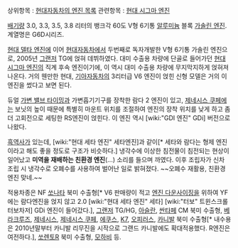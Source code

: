 상위항목 : [[현대자동차의 엔진 목록]]
관련항목 : [[현대 시그마 엔진]]

[[배기량]] 3.0, 3.3, 3.5, 3.8 리터의 뱅크각 60도 V형 6기통 [[알루미늄]] 블록 [[가솔린 엔진]]. 계열명은 G6D시리즈.

[[현대 델타 엔진]]에 이어 [[현대자동차]]에서 두번째로 독자개발한 V형 6기통 가솔린 엔진으로, 2005년 [[그랜저]] TG에 얹혀 데뷔하였다. 대미 수출용 차량에 단골로 들어가던 [[현대 시그마 엔진]]의 직계 후속 엔진이기에, 이 역시 대미 수출용 차량에 무지막지하게 얹혀져 나온다. 거의 웬만한 현대, [[기아자동차]]의 3리터급 V6 엔진이 얹힌 신형 모델은 거의 이 엔진을 썼다고 보면 된다.

듀얼 [[가변 밸브 타이밍]]과 가변흡기기구를 장착한 람다 2 엔진이 있고, [[제네시스 쿠페]]에는 보닛의 높이 때문에 특별히 마운트 위치를 조절하여 엔진의 장착 위치를 낮게 하고 좀 더 고회전으로 세팅한 RS엔진이 얹힌다. 이 엔진 역시 [wiki:"GDI 엔진" GDi] 버전으로 나왔다.

[[흑역사]]가 있는데, [wiki:"현대 세타 엔진" 세타엔진]과 같이[* 세타와 람다는 형제 엔진이라고 해도 좋을 정도로 구조가 비슷하다.] 냉각수에 이상한 침전물이 침전되는 현상이 일어났고 '''미역을 재배하는 친환경 엔진'''(...) 소리를 들으며 까였다. 이후 조립자가 신차 조립 시 냉각수로 오폐수를 사용하여 벌어난 일로 밝혀졌다. ~~오폐수 재활용, 친환경 엔진 맞네.~~

적용차종은 NF [[쏘나타]] 북미 수출형[* V6 판매량이 적고 [[엔진 다운사이징]]을 위하여 YF에는 람다엔진을 얹지 않고 2.0 [wiki:"현대 세타 엔진" 세타] [wiki:"터보" 트윈스크롤 터보차저] GDi 엔진이 들어갔다.], [[그랜저]] TG/HG, [[현대 아슬란|아슬란]], [[싼타페]] CM 북미 수출형, [[베라크루즈]], [[제네시스]], [[제네시스 쿠페]], [[에쿠스]], [[K7]], [[오피러스]], [[카니발]] 북미 수출형[* 내수용은 2010년말부터 카니발 리무진을 시작으로 그랜드 카니발에도 확대적용했다. R엔진은 여전하다.], [[쏘렌토]]R 북미 수출형, [[모하비]] 등.

